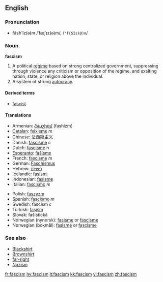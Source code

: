 {{wikipedia}}

==English==

===Pronunciation===
*făsh'ĭz(ə)m /ˈfæʃɪz(ə)m/, /<tt>"f{SIz(@)m</tt>/

===Noun===
'''fascism'''

# A political [[regime]] based on strong centralized government, suppressing through violence any criticism or opposition of the regime, and exalting nation, state, or religion above the individual.
# A system of strong [[autocracy]].

====Derived terms====
*[[fascist]]

====Translations====
{{top}}
*Armenian: [[ֆաշիզմ]] (fashizm)
*[[Catalan]]: [[feixisme]] ''m''
*Chinese: [[法西斯主义]]
*Danish: [[fascisme]] ''c''
*Dutch: [[fascisme]] ''n''
*[[Esperanto]]: [[faŝismo]]
*French: [[fascisme]] ''m''
*German: [[Faschismus]]
*Hebrew: [[פשיזם]]
*Icelandic: [[fasismi]] {{m}}
*Indonesian: [[fasisme]]
*Italian: [[fascismo]] ''m''
{{mid}}
*Polish: [[faszyzm]] {{m}}
*Spanish: [[fascismo]] ''m''
*Swedish: fascism ''c''
*Turkish: [[faşism]]
*Slovak: fašistická
*Norwegian (nynorsk): [[fasisme]] or [[fascisme]] 
*Norwegian (bokmål): [[fasisme]] or [[fascisme]]
{{bottom}}

===See also===
<!-- which of these should really be capitalised? -->
*[[Blackshirt]]
*[[Brownshirt]]
*[[far-right]]
*[[Nazism]]

[[fr:fascism]]
[[hy:fascism]]
[[it:fascism]]
[[kk:fascism]]
[[vi:fascism]]
[[zh:fascism]]